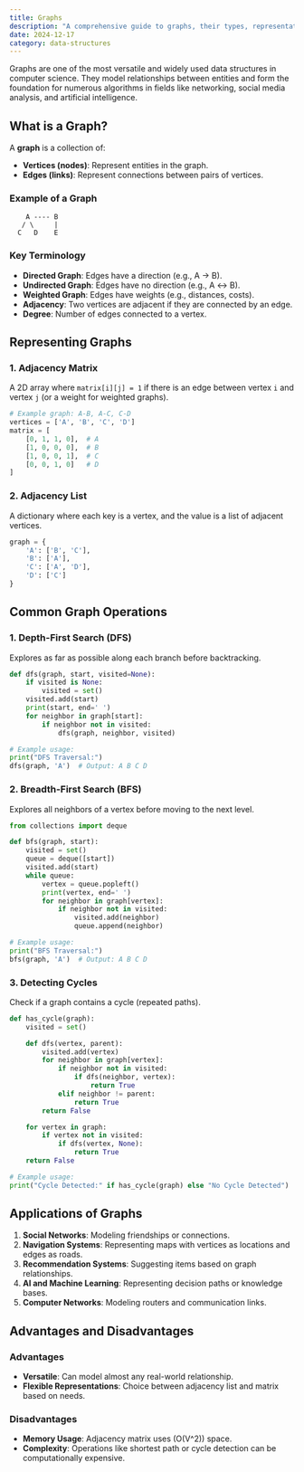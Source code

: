 ```yaml
---
title: Graphs
description: "A comprehensive guide to graphs, their types, representations, and common operations with examples."
date: 2024-12-17
category: data-structures
---
```


Graphs are one of the most versatile and widely used data structures in computer science. They model relationships between entities and form the foundation for numerous algorithms in fields like networking, social media analysis, and artificial intelligence.

## What is a Graph?

A **graph** is a collection of:
- **Vertices (nodes)**: Represent entities in the graph.
- **Edges (links)**: Represent connections between pairs of vertices.

### Example of a Graph

```plaintext
    A ---- B
   / \     |
  C   D    E
```

### Key Terminology
- **Directed Graph**: Edges have a direction (e.g., A → B).
- **Undirected Graph**: Edges have no direction (e.g., A ↔ B).
- **Weighted Graph**: Edges have weights (e.g., distances, costs).
- **Adjacency**: Two vertices are adjacent if they are connected by an edge.
- **Degree**: Number of edges connected to a vertex.

## Representing Graphs

### 1. Adjacency Matrix

A 2D array where `matrix[i][j] = 1` if there is an edge between vertex `i` and vertex `j` (or a weight for weighted graphs).

```python
# Example graph: A-B, A-C, C-D
vertices = ['A', 'B', 'C', 'D']
matrix = [
    [0, 1, 1, 0],  # A
    [1, 0, 0, 0],  # B
    [1, 0, 0, 1],  # C
    [0, 0, 1, 0]   # D
]

```

### 2. Adjacency List

A dictionary where each key is a vertex, and the value is a list of adjacent vertices.

```python
graph = {
    'A': ['B', 'C'],
    'B': ['A'],
    'C': ['A', 'D'],
    'D': ['C']
}

```

## Common Graph Operations

### 1. Depth-First Search (DFS)

Explores as far as possible along each branch before backtracking.

```python
def dfs(graph, start, visited=None):
    if visited is None:
        visited = set()
    visited.add(start)
    print(start, end=' ')
    for neighbor in graph[start]:
        if neighbor not in visited:
            dfs(graph, neighbor, visited)

# Example usage:
print("DFS Traversal:")
dfs(graph, 'A')  # Output: A B C D

```

### 2. Breadth-First Search (BFS)

Explores all neighbors of a vertex before moving to the next level.

```python
from collections import deque

def bfs(graph, start):
    visited = set()
    queue = deque([start])
    visited.add(start)
    while queue:
        vertex = queue.popleft()
        print(vertex, end=' ')
        for neighbor in graph[vertex]:
            if neighbor not in visited:
                visited.add(neighbor)
                queue.append(neighbor)

# Example usage:
print("BFS Traversal:")
bfs(graph, 'A')  # Output: A B C D

```

### 3. Detecting Cycles

Check if a graph contains a cycle (repeated paths).

```python
def has_cycle(graph):
    visited = set()

    def dfs(vertex, parent):
        visited.add(vertex)
        for neighbor in graph[vertex]:
            if neighbor not in visited:
                if dfs(neighbor, vertex):
                    return True
            elif neighbor != parent:
                return True
        return False

    for vertex in graph:
        if vertex not in visited:
            if dfs(vertex, None):
                return True
    return False

# Example usage:
print("Cycle Detected:" if has_cycle(graph) else "No Cycle Detected")

```

## Applications of Graphs

1. **Social Networks**: Modeling friendships or connections.
2. **Navigation Systems**: Representing maps with vertices as locations and edges as roads.
3. **Recommendation Systems**: Suggesting items based on graph relationships.
4. **AI and Machine Learning**: Representing decision paths or knowledge bases.
5. **Computer Networks**: Modeling routers and communication links.

## Advantages and Disadvantages

### Advantages
- **Versatile**: Can model almost any real-world relationship.
- **Flexible Representations**: Choice between adjacency list and matrix based on needs.

### Disadvantages
- **Memory Usage**: Adjacency matrix uses \(O(V^2)\) space.
- **Complexity**: Operations like shortest path or cycle detection can be computationally expensive.
